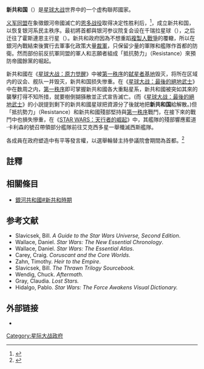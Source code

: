 {{refimprove|time=2016-01-29T02:51:09+00:00}}
{{noteTA|G1=星球大战}}
{{Infobox fictional organisation
| name         = 新共和国（New Republic）
| image        =
| image_size   = 200px
| alt          = Emblem of the New Republic
| caption      = 新共和国
| universe     = [[星球大战|星球大战]]
| type         = [[聯邦共和國|聯邦共和國]]
| founded      = [[恩多战役|恩多战役]]後不久
| year_start    = 4ABY
| defunct      = 
| fate         = 
| location     = 首都由成員國星球輪流擔任 
* 千瑞拉星球（{{lang|en|Chandrila}}）<small>(第一個首都)</small>
* 霍斯連恩主行星（{{lang|en|Hosnian Prime}}）<small>(第二個首都,毁灭)</small>
| common_languages = 银河标准语
| leader       = 最高議長（Chancellor） <small>(银河参议院首長)</small>
| key_people   = 
| affiliations = [[义军同盟|义军同盟]]<br />抵抗勢力（Resistance） 
}}

'''新共和国'''（{{lang-en|New Republic}}）是[[星球大战|星球大战]]世界中的一个虚构聯邦國家。

[[义军同盟|义军同盟]]在象徵銀河帝國滅亡的[[恩多战役|恩多战役]]取得决定性胜利后，<ref>{{cite web|url=http://overmental.com/content/theres-a-new-republic-in-star-wars-the-force-awakens-according-to-battlefront-15143|title=There’s a New Republic in Star Wars: The Force Awakens, According to Battlefront|publisher=Overmental|date=19 April 2015|accessdate=5 December 2015|archive-date=2021-02-22|archive-url=https://web.archive.org/web/20210222180230/https://overmental.com/content/theres-a-new-republic-in-star-wars-the-force-awakens-according-to-battlefront-15143|dead-url=no}}</ref>，成立新共和国，以恢复银河系民主秩序。最初將首都與银河参议院复会设在千瑞拉星球（{{lang|en|Chandrila}}），之后迁往了霍斯連恩主行星（{{lang|en|Hosnian Prime}}）。新共和政府因為不想重蹈[[克隆战争|複製人戰爭]]的覆轍，所以在銀河內戰結束後實行去軍事化政策大量[[裁軍|裁軍]]，只保留少量的軍隊和艦隊作首都的防衛。然而部份前反抗軍同盟的軍人和志願者組成「抵抗勢力」（Resistance）來預防帝國餘黨的堀起。

新共和國在《[[星球大战：原力觉醒|星球大战：原力觉醒]]》中被[[第一秩序|第一秩序]]的[[弑星者基地|弑星者基地]]毁灭，将所在区域内的议会、舰队一并毁灭，新共和国损失惨重。在《[[星球大战：最後的絕地武士|星球大战：最後的絕地武士]]》中在数周之内，[[第一秩序|第一秩序]]即可掌握新共和國各大重點星系，新共和國被突如其來的襲擊打得不知所措，就要樹倒猢猻散並正式宣告滅亡。(而《[[星球大战：最後的絕地武士|星球大战：最後的絕地武士]]》的小説提到剩下的新共和國星球把資源分了後就地把'''新共和国'''給解散。)但「抵抗勢力」（Resistance）和新共和國殘部堅持與[[第一秩序|第一秩序]]戰鬥，在接下來的戰鬥中也損失慘重，在《[[STAR_WARS：天行者的崛起|STAR WARS：天行者的崛起]]》中，其艦隊的殘部響應藍道·卡利森的號召帶領部分艦隊前往艾克西多星一舉殲滅西斯艦隊。

各成員在政府塑造中有平等發言權，以選舉輪替主持參議院會期間為首都。<ref>{{cite web|publisher=[[Star_Wars_Databank|Star Wars Databank]]|title=Hosnian Prime|url=http://www.starwars.com/databank/hosnian-prime|accessdate=2015-12-21|language=en|archive-date=2017-05-04|archive-url=https://web.archive.org/web/20170504144244/http://www.starwars.com/databank/hosnian-prime|dead-url=no}}</ref>

==註釋==
{{reflist}}

== 相關條目==
*[[銀河共和國#新共和時期|銀河共和國#新共和時期]]

== 参考文献 ==
* Slavicsek, Bill. ''A Guide to the Star Wars Universe, Second Edition''.
* Wallace, Daniel. ''Star Wars: The New Essential Chronology''.
* Wallace, Daniel. ''Star Wars: The Essential Atlas''.
* Carey, Craig. ''Coruscant and the Core Worlds''.
* Zahn, Timothy. ''Heir to the Empire''.
* Slavicsek, Bill. ''The Thrawn Trilogy Sourcebook.''
* Wendig, Chuck. ''Aftermath.''
* Gray, Claudia. ''Lost Stars.''
* Hidalgo, Pablo. ''Star Wars: The Force Awakens Visual Dictionary.''


== 外部链接 ==
* {{sww|New Republic|新共和国}}

{{Star Wars}}

[[Category:星际大战政府|Category:星际大战政府]]